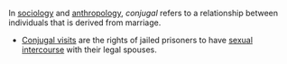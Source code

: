 In [[sociology]] and [[anthropology]], ''conjugal'' refers to a relationship between individuals that is derived from marriage.

*[[Conjugal visits]] are the rights of jailed prisoners to have [[sexual intercourse]] with their legal spouses.